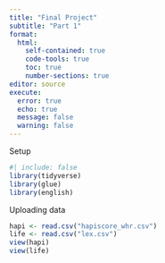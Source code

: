 ```yaml
---
title: "Final Project"
subtitle: "Part 1"
format: 
  html:
    self-contained: true
    code-tools: true
    toc: true
    number-sections: true
editor: source
execute: 
  error: true
  echo: true
  message: false
  warning: false
---
```

Setup
```r
#| include: false
library(tidyverse)
library(glue)
library(english)

```
Uploading data
```r
hapi <- read.csv("hapiscore_whr.csv")
life <- read.csv("lex.csv")
view(hapi)
view(life)
```


